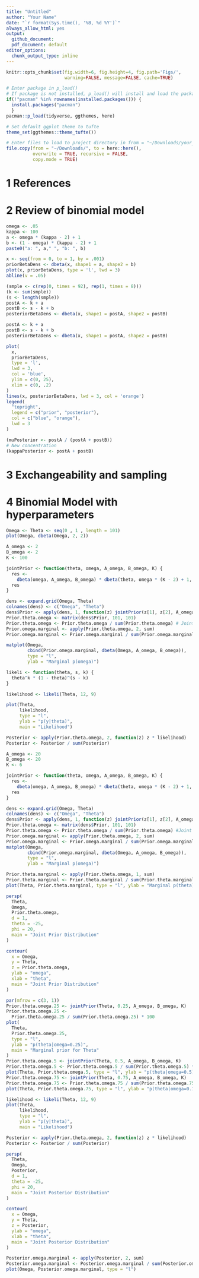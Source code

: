 ```yaml
---
title: "Untitled"
author: "Your Name"
date: "`r format(Sys.time(), '%B, %d %Y')`"
always_allow_html: yes
output:
  github_document: 
  pdf_document: default
editor_options: 
  chunk_output_type: inline
---
```


```r
knitr::opts_chunk$set(fig.width=6, fig.height=4, fig.path='Figs/',
                      warning=FALSE, message=FALSE, cache=TRUE)
```

```r
# Enter package in p_load()
# If package is not installed, p_load() will install and load the package
if(!"pacman" %in% rownames(installed.packages())) {
  install.packages("pacman")
  }
pacman::p_load(tidyverse, ggthemes, here)

# Set default ggplot theme to tufte
theme_set(ggthemes::theme_tufte())
```

```r
# Enter files to load to project directory in from = "~/Downloads/your_file_name_here"
file.copy(from = "~/Downloads/", to = here::here(), 
          overwrite = TRUE, recursive = FALSE, 
          copy.mode = TRUE)
```

# 1 References

# 2 Review of binomial model
```r
omega <- .05
kappa <- 100
a <- omega * (kappa - 2) + 1
b <- (1 - omega) * (kappa - 2) + 1
paste0("a: ", a," ", "b: ", b)
```

```r
x <- seq(from = 0, to = 1, by = .001)
priorBetaDens <- dbeta(x, shape1 = a, shape2 = b)
plot(x, priorBetaDens, type = 'l', lwd = 3)
abline(v = .05)
```

```r
(smple <- c(rep(0, times = 92), rep(1, times = 8)))
(k <- sum(smple))
(s <- length(smple))
postA <- k + a
postB <- s - k + b
posteriorBetaDens <- dbeta(x, shape1 = postA, shape2 = postB)

postA <- k + a
postB <- s - k + b
posteriorBetaDens <- dbeta(x, shape1 = postA, shape2 = postB)

plot(
  x,
  priorBetaDens,
  type = 'l',
  lwd = 3,
  col = 'blue',
  ylim = c(0, 25),
  xlim = c(0, .2)
)
lines(x, posteriorBetaDens, lwd = 3, col = 'orange')
legend(
  "topright",
  legend = c("prior", "posterior"),
  col = c("blue", "orange"),
  lwd = 3
)
```

```r
(muPosterior <- postA / (postA + postB))
# New concentration
(kappaPosterior <- postA + postB)
```

# 3 Exchangeability and sampling

# 4 Binomial Model with hyperparameters
```r
Omega <- Theta <- seq(0 , 1 , length = 101)
plot(Omega, dbeta(Omega, 2, 2))
```

```r
A_omega <- 2
B_omega <- 2
K <- 100

jointPrior <- function(theta, omega, A_omega, B_omega, K) {
  res <-
    dbeta(omega, A_omega, B_omega) * dbeta(theta, omega * (K - 2) + 1, (1 - omega) * (K - 2) + 1)
  res
}
```

```r
dens <- expand.grid(Omega, Theta)
colnames(dens) <- c("Omega", "Theta")
dens$Prior <- apply(dens, 1, function(z) jointPrior(z[1], z[2], A_omega, B_omega, K))
Prior.theta.omega <- matrix(dens$Prior, 101, 101)
Prior.theta.omega <- Prior.theta.omega / sum(Prior.theta.omega) # Joint prior
Prior.omega.marginal <- apply(Prior.theta.omega, 2, sum)
Prior.omega.marginal <- Prior.omega.marginal / sum(Prior.omega.marginal) * 100 # Omega marginal prior

matplot(Omega,
        cbind(Prior.omega.marginal, dbeta(Omega, A_omega, B_omega)),
        type = "l",
        ylab = "Marginal p(omega)")
```

```r
likeli <- function(theta, s, k) {
  theta^k * (1 - theta)^(s - k)
}

likelihood <- likeli(Theta, 12, 9)

plot(Theta,
     likelihood,
     type = "l",
     ylab = "p(y|theta)",
     main = "Likelihood")
```

```r
Posterior <- apply(Prior.theta.omega, 2, function(z) z * likelihood)
Posterior <- Posterior / sum(Posterior)
```

```r
A_omega <- 20
B_omega <- 20
K <- 6
```

```r
jointPrior <- function(theta, omega, A_omega, B_omega, K) {
  res <-
    dbeta(omega, A_omega, B_omega) * dbeta(theta, omega * (K - 2) + 1, (1 - omega) * (K - 2) + 1)
  res
}
```

```r
dens <- expand.grid(Omega, Theta)
colnames(dens) <- c("Omega", "Theta")
dens$Prior <- apply(dens, 1, function(z) jointPrior(z[1], z[2], A_omega, B_omega, K))
Prior.theta.omega <- matrix(dens$Prior, 101, 101)
Prior.theta.omega <- Prior.theta.omega / sum(Prior.theta.omega) #Joint prior
Prior.omega.marginal <- apply(Prior.theta.omega, 2, sum)
Prior.omega.marginal <- Prior.omega.marginal / sum(Prior.omega.marginal) * 100 #Omega marginal prior
matplot(Omega,
        cbind(Prior.omega.marginal, dbeta(Omega, A_omega, B_omega)),
        type = "l",
        ylab = "Marginal p(omega)")
```

```r
Prior.theta.marginal <- apply(Prior.theta.omega, 1, sum)
Prior.theta.marginal <- Prior.theta.marginal / sum(Prior.theta.marginal) * 100 #Theta marginal prior
plot(Theta, Prior.theta.marginal, type = "l", ylab = "Marginal p(theta)")
```

```r
persp(
  Theta,
  Omega,
  Prior.theta.omega,
  d = 1,
  theta = -25,
  phi = 20,
  main = "Joint Prior Distribution"
)

contour(
  x = Omega,
  y = Theta,
  z = Prior.theta.omega,
  ylab = "omega",
  xlab = "theta",
  main = "Joint Prior Distribution"
)

par(mfrow = c(3, 1))
Prior.theta.omega.25 <- jointPrior(Theta, 0.25, A_omega, B_omega, K)
Prior.theta.omega.25 <-
  Prior.theta.omega.25 / sum(Prior.theta.omega.25) * 100
plot(
  Theta,
  Prior.theta.omega.25,
  type = "l",
  ylab = "p(theta|omega=0.25)",
  main = "Marginal prior for Theta"
)
Prior.theta.omega.5 <- jointPrior(Theta, 0.5, A_omega, B_omega, K)
Prior.theta.omega.5 <- Prior.theta.omega.5 / sum(Prior.theta.omega.5) * 100
plot(Theta, Prior.theta.omega.5, type = "l", ylab = "p(theta|omega=0.5)")
Prior.theta.omega.75 <- jointPrior(Theta, 0.75, A_omega, B_omega, K)
Prior.theta.omega.75 <- Prior.theta.omega.75 / sum(Prior.theta.omega.75) * 100
plot(Theta, Prior.theta.omega.75, type = "l", ylab = "p(theta|omega=0.75)")
```

```r
likelihood <- likeli(Theta, 12, 9)
plot(Theta,
     likelihood,
     type = "l",
     ylab = "p(y|theta)",
     main = "Likelihood")
```

```r
Posterior <- apply(Prior.theta.omega, 2, function(z) z * likelihood)
Posterior <- Posterior / sum(Posterior)
```

```r
persp(
  Theta,
  Omega,
  Posterior,
  d = 1,
  theta = -25,
  phi = 20,
  main = "Joint Posterior Distribution"
)

contour(
  x = Omega,
  y = Theta,
  z = Posterior,
  ylab = "omega",
  xlab = "theta",
  main = "Joint Posterior Distribution"
)
```

```r
Posterior.omega.marginal <- apply(Posterior, 2, sum)
Posterior.omega.marginal <- Posterior.omega.marginal / sum(Posterior.omega.marginal) * 100
plot(Omega, Posterior.omega.marginal, type = "l")
```

```r

```

